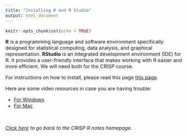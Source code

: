 ```yaml
---
title: "Installing R and R Studio"
output: html_document
---
```


<style type="text/css">
  body{
  font-size: 12pt;
}
</style>


```r
knitr::opts_chunk$set(echo = TRUE)
```

**R** is a programming language and software environment specifically designed for 
statistical computing, data analysis, and graphical representation. **RStudio** is
an integrated development environment 
(IDE) for R. It provides a user-friendly interface that makes working with R 
easier and more efficient. We will need both for the CRISP course. 

For instructions on how to install, please read this page 
[this page](https://rstudio-education.github.io/hopr/starting.html).

Here are some video resources in case you are having trouble: 

* [For Windows](https://www.youtube.com/watch?v=H9EBlFDGG4k&ab_channel=ProgrammingKnowledge)
* [For Mac](https://www.youtube.com/watch?v=I5WIMX4LK8M&t=2s&ab_channel=ProgrammingKnowledge)

&nbsp; &nbsp; &nbsp;

*[Click here](https://jpspeng.github.io/crisp_notes/) to go back to the CRISP R notes homepage.*

